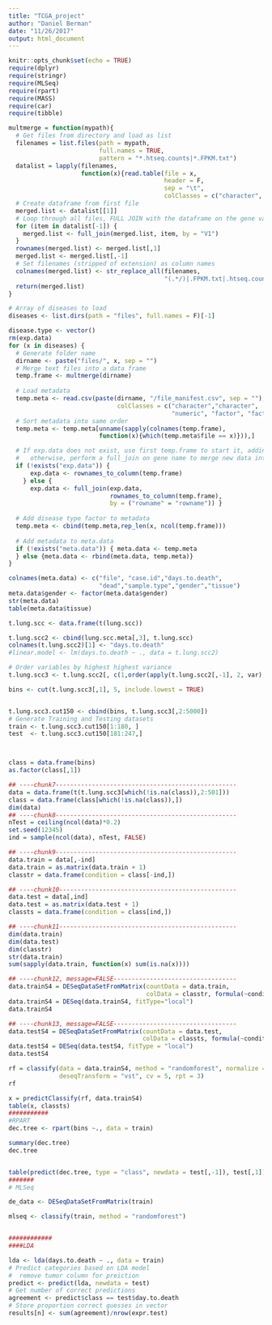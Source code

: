 ```yaml
---
title: "TCGA_project"
author: "Daniel Berman"
date: "11/26/2017"
output: html_document
---
```


```r
knitr::opts_chunk$set(echo = TRUE)
require(dplyr)
require(stringr)
require(MLSeq)
require(rpart)
require(MASS)
require(car)
require(tibble)
```

```r
multmerge = function(mypath){
  # Get files from directory and load as list
  filenames = list.files(path = mypath,
                         full.names = TRUE,
                         pattern = "*.htseq.counts|*.FPKM.txt")
  datalist = lapply(filenames,
                    function(x){read.table(file = x,
                                           header = F,
                                           sep = "\t",
                                           colClasses = c("character", "numeric"))})
  # Create dataframe from first file
  merged.list <- datalist[[1]]
  # Loop through all files, FULL JOIN with the dataframe on the gene variable
  for (item in datalist[-1]) {
    merged.list <- full_join(merged.list, item, by = "V1")
  }
  rownames(merged.list) <- merged.list[,1]
  merged.list <- merged.list[,-1]
  # Set filenames (stripped of extension) as column names
  colnames(merged.list) <- str_replace_all(filenames,
                                           "(.*/)|.FPKM.txt|.htseq.counts", "")
  return(merged.list)
}
```

```r
# Array of diseases to load
diseases <- list.dirs(path = "files", full.names = F)[-1]

disease.type <- vector()
rm(exp.data)
for (x in diseases) {
  # Generate folder name
  dirname <- paste("files/", x, sep = "")
  # Merge text files into a data frame
  temp.frame <- multmerge(dirname)
  
  # Load metadata
  temp.meta <- read.csv(paste(dirname, "/file_manifest.csv", sep = ""), header = T,
                              colClasses = c("character","character",
                                             "numeric", "factor", "factor"))
  # Sort metadata into same order 
  temp.meta <- temp.meta[unname(sapply(colnames(temp.frame),
                         function(x){which(temp.meta$file == x)})),]

  # If exp.data does not exist, use first temp.frame to start it, adding genes as column
  #   otherwise, perform a full_join on gene name to merge new data into exp.data
  if (!exists("exp.data")) {
      exp.data <- rownames_to_column(temp.frame)
    } else {
      exp.data <- full_join(exp.data,
                            rownames_to_column(temp.frame),
                            by = ("rowname" = "rowname")) }
  
  # Add disease type factor to metadata
  temp.meta <- cbind(temp.meta,rep_len(x, ncol(temp.frame)))
  
  # Add metadata to meta.data
  if (!exists("meta.data")) { meta.data <- temp.meta
  } else {meta.data <- rbind(meta.data, temp.meta)}
}

colnames(meta.data) <- c("file", "case.id","days.to.death",
                         "dead","sample.type","gender","tissue")
meta.data$gender <- factor(meta.data$gender)
str(meta.data)
table(meta.data$tissue)
```



```r
t.lung.scc <- data.frame(t(lung.scc))

t.lung.scc2 <- cbind(lung.scc.meta[,3], t.lung.scc)
colnames(t.lung.scc2)[1] <- "days.to.death"
#linear.model <- lm(days.to.death ~ ., data = t.lung.scc2)

# Order variables by highest highest variance
t.lung.scc3 <- t.lung.scc2[, c(1,order(apply(t.lung.scc2[,-1], 2, var), decreasing = TRUE))]

bins <- cut(t.lung.scc3[,1], 5, include.lowest = TRUE)


t.lung.scc3.cut150 <- cbind(bins, t.lung.scc3[,2:5000])
# Generate Training and Testing datasets 
train <- t.lung.scc3.cut150[1:180, ]
test  <- t.lung.scc3.cut150[181:247,]



class = data.frame(bins)
as.factor(class[,1])

## ----chunk7--------------------------------------------------
data = data.frame(t(t.lung.scc3[which(!is.na(class)),2:501]))
class = data.frame(class[which(!is.na(class)),])
dim(data)
## ----chunk8--------------------------------------------------
nTest = ceiling(ncol(data)*0.2)  
set.seed(12345) 
ind = sample(ncol(data), nTest, FALSE)

## ----chunk9--------------------------------------------------
data.train = data[,-ind]  
data.train = as.matrix(data.train + 1)
classtr = data.frame(condition = class[-ind,])

## ----chunk10-------------------------------------------------
data.test = data[,ind]
data.test = as.matrix(data.test + 1)
classts = data.frame(condition = class[ind,])

## ----chunk11-------------------------------------------------
dim(data.train)
dim(data.test)
dim(classtr)
str(data.train)
sum(sapply(data.train, function(x) sum(is.na(x))))

## ----chunk12, message=FALSE----------------------------------
data.trainS4 = DESeqDataSetFromMatrix(countData = data.train,
                                      colData = classtr, formula(~condition))
data.trainS4 = DESeq(data.trainS4, fitType="local")
data.trainS4

## ----chunk13, message=FALSE----------------------------------
data.testS4 = DESeqDataSetFromMatrix(countData = data.test,
                                     colData = classts, formula(~condition))
data.testS4 = DESeq(data.testS4, fitType = "local") 
data.testS4

rf = classify(data = data.trainS4, method = "randomforest", normalize = "deseq", 
              deseqTransform = "vst", cv = 5, rpt = 3)
rf

x = predictClassify(rf, data.trainS4)
table(x, classts)
###########
#RPART
dec.tree <- rpart(bins ~., data = train)

summary(dec.tree)
dec.tree


table(predict(dec.tree, type = "class", newdata = test[,-1]), test[,1])
#######
# MLSeq

de_data <- DESeqDataSetFromMatrix(train)

mlseq <- classify(train, method = "randomforest")


############
####LDA

lda <- lda(days.to.death ~ ., data = train)
# Predict categories based on LDA model
#  remove tumor column for preiction
predict <- predict(lda, newdata = test)
# Get number of correct predictions
agreement <- predict$class == test$day.to.death
# Store proportion correct guesses in vector
results[n] <- sum(agreement)/nrow(expr.test)
```